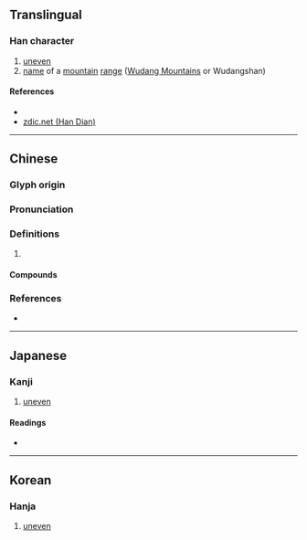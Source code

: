 {{character info/new}}
==Translingual==

===Han character===
{{Han char|rn=46|rad=山|as=11|sn=14|four=22202|canj=UIIH|ids=⿱山參}}

# [[uneven]]
# [[name]] of a [[mountain]] [[range]] ([[w:Wudang Mountains|Wudang Mountains]] or Wudangshan)

====References====
* {{Han ref|kx=0318.160|dkj=08398|dj=0618.340|hdz=10796.030|uh=5D7E|ud=23934|bh=E1AD|bd=57773}}
* [http://www.zdic.net/zd/zi/ZdicE5ZdicB5ZdicBE.htm zdic.net (Han Dian)]

----

==Chinese==
{{zh-forms|s=㟥}}

===Glyph origin===
{{Han etym}}

===Pronunciation===
{{zh-pron
|m=cēn
|c=cam1,caam1
|mc=y
|oc=y
|cat=
}}

===Definitions===
{{zh-hanzi}}

# {{rfdef|zh}}

====Compounds====
{{zh-der|嵾嵯}}

===References===
* {{R:yue:mfccd}}

----

==Japanese==

===Kanji===
{{ja-kanji|grade=|rs=山11}}

# [[uneven]]

====Readings====
* {{ja-readings|on=[[しん]] (shin), [[さん]] (san), [[そん]] (son)|kun=}}

----

==Korean==

===Hanja===
{{ko-hanja|hangeul=참|eumhun=|rv=cham|mr=ch'am|y=cham}}

# [[uneven]]